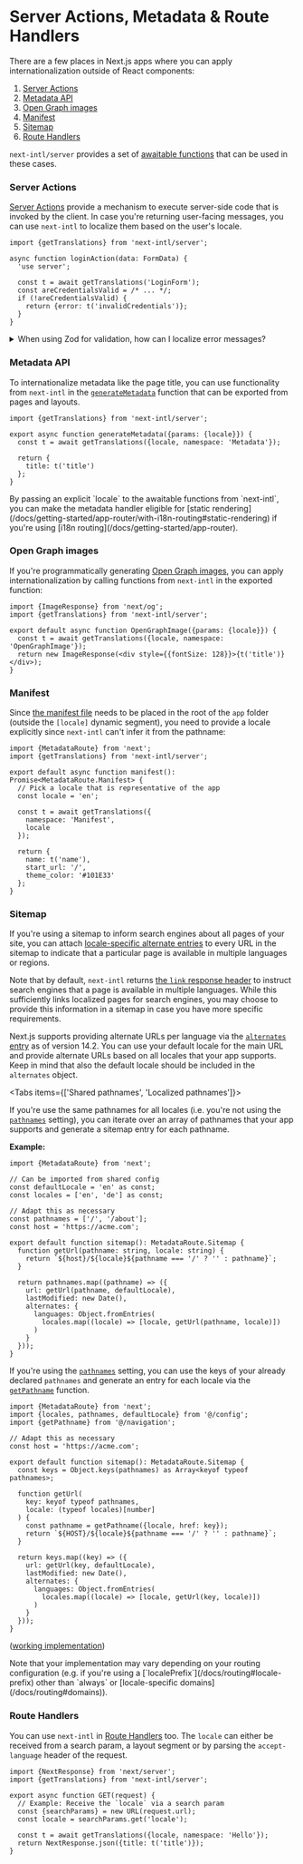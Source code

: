 
# Server Actions, Metadata & Route Handlers

There are a few places in Next.js apps where you can apply internationalization outside of React components:

1. [Server Actions](https://nextjs.org/docs/app/building-your-application/data-fetching/server-actions-and-mutations)
2. [Metadata API](https://nextjs.org/docs/app/building-your-application/optimizing/metadata)
3. [Open Graph images](https://nextjs.org/docs/app/api-reference/file-conventions/metadata/opengraph-image)
4. [Manifest](https://nextjs.org/docs/app/api-reference/file-conventions/metadata/manifest)
5. [Sitemap](https://nextjs.org/docs/app/api-reference/file-conventions/metadata/sitemap)
6. [Route Handlers](https://nextjs.org/docs/app/building-your-application/routing/router-handlers)

`next-intl/server` provides a set of [awaitable functions](/docs/environments/server-client-components#async-components) that can be used in these cases.

### Server Actions

[Server Actions](https://nextjs.org/docs/app/building-your-application/data-fetching/server-actions-and-mutations) provide a mechanism to execute server-side code that is invoked by the client. In case you're returning user-facing messages, you can use `next-intl` to localize them based on the user's locale.

```tsx
import {getTranslations} from 'next-intl/server';

async function loginAction(data: FormData) {
  'use server';

  const t = await getTranslations('LoginForm');
  const areCredentialsValid = /* ... */;
  if (!areCredentialsValid) {
    return {error: t('invalidCredentials')};
  }
}
```

<Details id="server-actions-zod">
<summary>When using Zod for validation, how can I localize error messages?</summary>

[Zod](https://zod.dev/) allows you to provide [contextual error maps](https://zod.dev/ERROR_HANDLING?id=contextual-error-map) that can be used to customize error messages per parse invocation. Since the locale is specific to a particular request, this mechanism comes in handy to turn structured errors from `zod` into localized messages:

```tsx
import {getTranslations} from 'next-intl/server';
import {loginUser} from '@/services/session';
import {isEqual} from 'lodash';
import {z} from 'zod';

const loginFormSchema = z.object({
  email: z.string().email(),
  password: z.string().min(1)
});

// ...

async function loginAction(data: FormData) {
  'use server';

  const t = await getTranslations('LoginForm');
  const values = Object.fromEntries(data);

  const result = await loginFormSchema
    .refine(async (credentials) => loginUser(credentials), {
      message: t('invalidCredentials')
    })
    .safeParseAsync(values, {
      errorMap(issue, ctx) {
        let message;

        if (isEqual(issue.path, ['email'])) {
          message = t('invalidEmail');
        } else if (isEqual(issue.path, ['password'])) {
          message = t('invalidPassword');
        }

        return {message: message || ctx.defaultError};
      }
    });

  // ...
}
```

See the [App Router (without i18n routing) example](/examples#app-router-without-i18n-routing) for a working implementation.

</Details>

### Metadata API

To internationalize metadata like the page title, you can use functionality from `next-intl` in the [`generateMetadata`](https://nextjs.org/docs/app/api-reference/functions/generate-metadata#generatemetadata-function) function that can be exported from pages and layouts.

```tsx filename="layout.tsx"
import {getTranslations} from 'next-intl/server';

export async function generateMetadata({params: {locale}}) {
  const t = await getTranslations({locale, namespace: 'Metadata'});

  return {
    title: t('title')
  };
}
```

<Callout>
  By passing an explicit `locale` to the awaitable functions from `next-intl`,
  you can make the metadata handler eligible for [static
  rendering](/docs/getting-started/app-router/with-i18n-routing#static-rendering)
  if you're using [i18n routing](/docs/getting-started/app-router).
</Callout>

### Open Graph images

If you're programmatically generating [Open Graph images](https://nextjs.org/docs/app/api-reference/file-conventions/metadata/opengraph-image), you can apply internationalization by calling functions from `next-intl` in the exported function:

```tsx filename="opengraph-image.tsx"
import {ImageResponse} from 'next/og';
import {getTranslations} from 'next-intl/server';

export default async function OpenGraphImage({params: {locale}}) {
  const t = await getTranslations({locale, namespace: 'OpenGraphImage'});
  return new ImageResponse(<div style={{fontSize: 128}}>{t('title')}</div>);
}
```

### Manifest

Since [the manifest file](https://nextjs.org/docs/app/api-reference/file-conventions/metadata/manifest) needs to be placed in the root of the `app` folder (outside the `[locale]` dynamic segment), you need to provide a locale explicitly since `next-intl` can't infer it from the pathname:

```tsx filename="app/manifest.ts"
import {MetadataRoute} from 'next';
import {getTranslations} from 'next-intl/server';

export default async function manifest(): Promise<MetadataRoute.Manifest> {
  // Pick a locale that is representative of the app
  const locale = 'en';

  const t = await getTranslations({
    namespace: 'Manifest',
    locale
  });

  return {
    name: t('name'),
    start_url: '/',
    theme_color: '#101E33'
  };
}
```

### Sitemap

If you're using a sitemap to inform search engines about all pages of your site, you can attach [locale-specific alternate entries](https://developers.google.com/search/docs/specialty/international/localized-versions#sitemap) to every URL in the sitemap to indicate that a particular page is available in multiple languages or regions.

Note that by default, `next-intl` returns [the `link` response header](/docs/routing/middleware#alternate-links) to instruct search engines that a page is available in multiple languages. While this sufficiently links localized pages for search engines, you may choose to provide this information in a sitemap in case you have more specific requirements.

Next.js supports providing alternate URLs per language via the [`alternates` entry](https://nextjs.org/docs/app/api-reference/file-conventions/metadata/sitemap#generate-a-localized-sitemap) as of version 14.2. You can use your default locale for the main URL and provide alternate URLs based on all locales that your app supports. Keep in mind that also the default locale should be included in the `alternates` object.

<Tabs items={['Shared pathnames', 'Localized pathnames']}>
<Tab>

If you're use the same pathnames for all locales (i.e. you're not using the [`pathnames`](/docs/routing#pathnames) setting), you can iterate over an array of pathnames that your app supports and generate a sitemap entry for each pathname.

**Example:**

```tsx
import {MetadataRoute} from 'next';

// Can be imported from shared config
const defaultLocale = 'en' as const;
const locales = ['en', 'de'] as const;

// Adapt this as necessary
const pathnames = ['/', '/about'];
const host = 'https://acme.com';

export default function sitemap(): MetadataRoute.Sitemap {
  function getUrl(pathname: string, locale: string) {
    return `${host}/${locale}${pathname === '/' ? '' : pathname}`;
  }

  return pathnames.map((pathname) => ({
    url: getUrl(pathname, defaultLocale),
    lastModified: new Date(),
    alternates: {
      languages: Object.fromEntries(
        locales.map((locale) => [locale, getUrl(pathname, locale)])
      )
    }
  }));
}
```

</Tab>
<Tab>

If you're using the [`pathnames`](/docs/routing#pathnames) setting, you can use the keys of your already declared `pathnames` and generate an entry for each locale via the [`getPathname`](/docs/routing/navigation#getpathname) function.

```tsx
import {MetadataRoute} from 'next';
import {locales, pathnames, defaultLocale} from '@/config';
import {getPathname} from '@/navigation';

// Adapt this as necessary
const host = 'https://acme.com';

export default function sitemap(): MetadataRoute.Sitemap {
  const keys = Object.keys(pathnames) as Array<keyof typeof pathnames>;

  function getUrl(
    key: keyof typeof pathnames,
    locale: (typeof locales)[number]
  ) {
    const pathname = getPathname({locale, href: key});
    return `${HOST}/${locale}${pathname === '/' ? '' : pathname}`;
  }

  return keys.map((key) => ({
    url: getUrl(key, defaultLocale),
    lastModified: new Date(),
    alternates: {
      languages: Object.fromEntries(
        locales.map((locale) => [locale, getUrl(key, locale)])
      )
    }
  }));
}
```

([working implementation](https://github.com/amannn/next-intl/blob/main/examples/example-app-router/src/app/sitemap.ts))

</Tab>
</Tabs>

<Callout>
  Note that your implementation may vary depending on your routing configuration
  (e.g. if you're using a [`localePrefix`](/docs/routing#locale-prefix) other
  than `always` or [locale-specific domains](/docs/routing#domains)).
</Callout>

### Route Handlers

You can use `next-intl` in [Route Handlers](https://nextjs.org/docs/app/building-your-application/routing/router-handlers) too. The `locale` can either be received from a search param, a layout segment or by parsing the `accept-language` header of the request.

```tsx filename="app/api/hello/route.tsx"
import {NextResponse} from 'next/server';
import {getTranslations} from 'next-intl/server';

export async function GET(request) {
  // Example: Receive the `locale` via a search param
  const {searchParams} = new URL(request.url);
  const locale = searchParams.get('locale');

  const t = await getTranslations({locale, namespace: 'Hello'});
  return NextResponse.json({title: t('title')});
}
```
